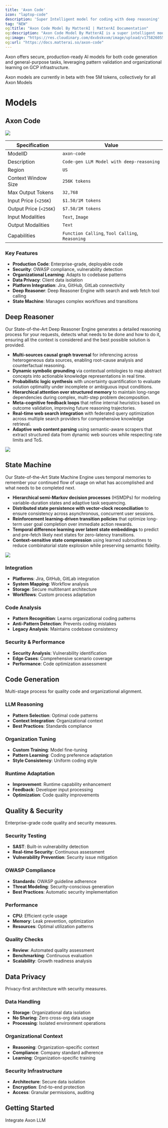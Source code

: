 ```yaml
---
title: 'Axon Code'
icon: "laptop-code"
description: 'Super Intelligent model for coding with deep reasoning'
tag: "NEW"
og:title: "Axon Code Model By MatterAI | MatterAI Documentation"
og:description: "Axon Code Model By MatterAI is a super intelligent model for coding with deep reasoning"
og:image: "https://res.cloudinary.com/dxvbskvxm/image/upload/v1758260554/axon-code_babbba.png"
og:url: "https://docs.matterai.so/axon-code"
---
```

Axon offers secure, production-ready AI models for both code generation and general-purpose tasks, leveraging pattern validation and organizational learning on GCP infrastructure.

<Tip>
Axon models are currently in beta with free 5M tokens, collectively for all Axon Models
</Tip>

# Models

## Axon Code

<Frame>
  <img src="/images/axon/axon-code.png" className="block" />
</Frame>

| Specification | Value |
|---------------|-------|
| ModelID | `axon-code` |
| Description | `Code-gen LLM Model with deep-reasoning` |
| Region | `US` |
| Context Window Size | `256K tokens` |
| Max Output Tokens | `32,768` |
| Input Price (`<256K`) | `$1.50/1M tokens` |
| Output Price (`<256K`) | `$7.50/1M tokens` |
| Input Modalities | `Text`, `Image` |
| Output Modalities | `Text` |
| Capabilities | `Function Calling`, `Tool Calling`, `Reasoning` |

### Key Features

- **Production Code**: Enterprise-grade, deployable code
- **Security**: OWASP compliance, vulnerability detection
- **Organizational Learning**: Adapts to codebase patterns
- **Data Privacy**: Client data isolation
- **Platform Integration**: Jira, GitHub, GitLab connectivity
- **Deep Reasoner**: Deep Reasoner Engine with search and web fetch tool calling
- **State Machine**: Manages complex workflows and transitions

## Deep Reasoner
Our State-of-the-Art Deep Reasoner Engine generates a detailed reasoning process for your requests, detects what needs to be done and how to do it, ensuring all the context is considered and the best possible solution is provided.

- **Multi-sources causal graph traversal** for inferencing across heterogeneous data sources, enabling root-cause analysis and counterfactual reasoning.
- **Dynamic symbolic grounding** via contextual ontologies to map abstract concepts into actionable knowledge representations in real time.
- **Probabilistic logic synthesis** with uncertainty quantification to evaluate solution optimality under incomplete or ambiguous input conditions.
- **Hierarchical attention over structured memory** to maintain long-range dependencies during complex, multi-step problem decomposition.
- **Meta-cognitive feedback loops** that refine internal heuristics based on outcome validation, improving future reasoning trajectories.
- **Real-time web search integration** with federated query optimization across multiple search providers for comprehensive knowledge retrieval.
- **Adaptive web content parsing** using semantic-aware scrapers that extract structured data from dynamic web sources while respecting rate limits and ToS.

<Frame>
  <img src="/images/axon/axon-deep-reasoner.png" className="block" />
</Frame>

## State Machine
Our State-of-the-Art State Machine Engine uses temporal memories to remember your continued flow of usage on what has accomplished and what needs to be completed next.

- **Hierarchical semi-Markov decision processes** (HSMDPs) for modeling variable-duration states and adaptive task sequencing.
- **Distributed state persistence with vector-clock reconciliation** to ensure consistency across asynchronous, concurrent user sessions.
- **Reinforcement learning-driven transition policies** that optimize long-term user goal completion over immediate action rewards.
- **Temporal difference learning over latent state embeddings** to predict and pre-fetch likely next states for zero-latency transitions.
- **Context-sensitive state compression** using learned subroutines to reduce combinatorial state explosion while preserving semantic fidelity.

<Frame>
  <img src="/images/axon/axon-state-machine.png" className="block" />
</Frame>

### Integration

- **Platforms**: Jira, GitHub, GitLab integration
- **System Mapping**: Workflow analysis
- **Storage**: Secure multitenant architecture
- **Workflows**: Custom process adaptation

### Code Analysis

- **Pattern Recognition**: Learns organizational coding patterns
- **Anti-Pattern Detection**: Prevents coding mistakes
- **Legacy Analysis**: Maintains codebase consistency

### Security & Performance

- **Security Analysis**: Vulnerability identification
- **Edge Cases**: Comprehensive scenario coverage
- **Performance**: Code optimization assessment

## Code Generation

Multi-stage process for quality code and organizational alignment.

### LLM Reasoning

- **Pattern Selection**: Optimal code patterns
- **Context Integration**: Organizational context
- **Best Practices**: Standards compliance

### Organization Tuning

- **Custom Training**: Model fine-tuning
- **Pattern Learning**: Coding preference adaptation
- **Style Consistency**: Uniform coding style

### Runtime Adaptation

- **Improvement**: Runtime capability enhancement
- **Feedback**: Developer input processing
- **Optimization**: Code quality improvements

## Quality & Security

Enterprise-grade code quality and security measures.

### Security Testing

- **SAST**: Built-in vulnerability detection
- **Real-time Security**: Continuous assessment
- **Vulnerability Prevention**: Security issue mitigation

### OWASP Compliance

- **Standards**: OWASP guideline adherence
- **Threat Modeling**: Security-conscious generation
- **Best Practices**: Automatic security implementation

### Performance

- **CPU**: Efficient cycle usage
- **Memory**: Leak prevention, optimization
- **Resources**: Optimal utilization patterns

### Quality Checks

- **Review**: Automated quality assessment
- **Benchmarking**: Continuous evaluation
- **Scalability**: Growth readiness analysis

## Data Privacy

Privacy-first architecture with security measures.

### Data Handling

- **Storage**: Organizational data isolation
- **No Sharing**: Zero cross-org data usage
- **Processing**: Isolated environment operations

### Organizational Context

- **Reasoning**: Organization-specific context
- **Compliance**: Company standard adherence
- **Learning**: Organization-specific training

### Security Infrastructure

- **Architecture**: Secure data isolation
- **Encryption**: End-to-end protection
- **Access**: Granular permissions, auditing

## Getting Started
<CardGroup cols={1}>
  <Card
  title="/v1/chat/completions"
  icon="gem"
  href="/api-reference/endpoint/completions">
  Integrate Axon LLM
  </Card>
</CardGroup>
